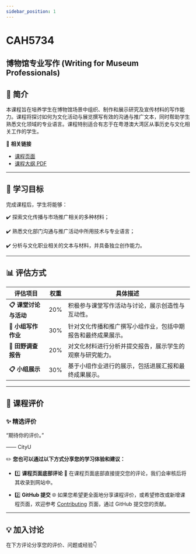 ```yaml
---
sidebar_position: 1
---
```


# CAH5734
## 博物馆专业写作 (Writing for Museum Professionals)

## **📘 简介**
本课程旨在培养学生在博物馆场景中组织、制作和展示研究及宣传材料的写作能力。课程将探讨如何为文化活动与展览撰写有效的沟通与推广文本，同时帮助学生熟悉文化领域的专业语言。课程特别适合有志于在粤港澳大湾区从事历史与文化相关工作的学生。

🔗 **相关链接**
- [课程页面](https://www.cityu.edu.hk/catalogue/pg/202425/course/CAH5734.htm)
- [课程大纲 PDF](https://www.cityu.edu.hk/catalogue/pg/202425/course/CAH5734.pdf)

---

## **🎯 学习目标**

完成课程后，学生将能够：

✔️ 探索文化传播与市场推广相关的多种材料；

✔️ 熟悉文化部门沟通与推广活动中所用技术与专业语言；

✔️ 分析与文化职业相关的文本与材料，并具备独立创作能力。

---

## **📊 评估方式**

| **评估项目**            | **权重** | **具体描述**                                                                                       |
|------------------------|---------|---------------------------------------------------------------------------------------------------|
| **📋 课堂讨论与活动**     | 20%     | 积极参与课堂写作活动与讨论，展示创造性与互动性。                                                       |
| **📂 小组写作作业**       | 30%     | 针对文化传播和推广撰写小组作业，包括中期报告和最终成果展示。                                             |
| **📂 田野调查报告**       | 20%     | 对文化材料进行分析并提交报告，展示学生的观察与研究能力。                                                 |
| **📋 小组展示**          | 30%     | 基于小组作业进行的展示，包括进展汇报和最终成果展示。                                                     |

---

## **💬 课程评价**

### ✨ **精选评价**
<div className={commentStyles.commentBox}>
    <p className={commentStyles.commentText}>
        “期待你的评价。”
    </p>
    <p className={commentStyles.commentAuthor}>—— CityU</p>
</div>

✏️ **您也可以通过以下方式分享您的学习体验和建议：**

- 1️⃣ **课程页面底部评论**
💬 在课程页面底部直接提交您的评论，我们会审核后将其收录到网站中。

- 2️⃣ **GitHub 提交**
🌐 如果您希望更全面地分享课程评价，或希望修改或新增课程页面，欢迎参考 [Contributing](/contributing) 页面，通过 GitHub 提交您的贡献。

---

## **💡 加入讨论**

在下方评论分享您的评价、问题或经验👇
<Utterances />
